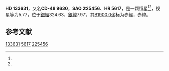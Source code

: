 {{Starbox begin
| name = HD 133631
}}
{{Starbox observe
| epoch = [[J2000.0|J2000.0]]
| constell = {{星座名待查}}<ref name=SIMBAD>{{cite web
 | url=http://simbad.u-strasbg.fr/simbad/sim-id?Ident=HR+5617
 | title=Pulsating variable Star
 | publisher=Centre de Données astronomiques de Strasbourg
 | work=SIMBAD
 | accessdate=2012-07-13
 | archive-date=2016-03-19
 | archive-url=https://web.archive.org/web/20160319015445/http://simbad.u-strasbg.fr/simbad/sim-id?Ident=HR+5617
 | dead-url=no
 }}</ref><ref name=DATA>{{cite web
 | url=http://vizier.u-strasbg.fr/viz-bin/VizieR-5?-out.add=.&-source=5050&-corr=PK=HR&-out.max=9999&HR=5617
 | title=VizieR Detailed Page
 | accessdate=2012-07-13
 | archive-date=2016-03-05
 | archive-url=https://web.archive.org/web/20160305020122/http://vizier.u-strasbg.fr/viz-bin/VizieR-5?-out.add=.&-source=5050&-corr=PK=HR&-out.max=9999&HR=5617
 | dead-url=no
 }}</ref>
| 星官 = 
| ra = {{RA|15|7|25.9}}<ref name=SIMBAD /><ref name=DATA />
| dec = {{DEC|-49|5|18}}<ref name=SIMBAD /><ref name=DATA />
| appmag_v = 5.77<ref name=SIMBAD /><ref name=DATA />
}}
{{Starbox character
| class = G8III<ref name=SIMBAD /><ref name=DATA />
| b-v = 0.92<ref name=SIMBAD /><ref name=DATA />
| u-b = <ref name=SIMBAD /><ref name=DATA />
| r-i = <ref name=SIMBAD /><ref name=DATA />
| variable = 
}}
{{Starbox astrometry
| radial_v = 
| prop_mo_ra = -12
| parallax = 
| p_error = 
}}
{{Starbox catalog
| names =CD-48 9630，[[SAO星表|SAO]] 225456，[[HD星表|HD]] 133631，[[HR星表|HR]] 5617}}
{{Starbox reference |Simbad=HR+5617}}
{{Starbox end}}

'''HD 133631'''，又名'''CD-48 9630'''，'''SAO 225456'''、'''HR 5617'''，是一颗恒星<ref name=SIMBAD /><ref name=DATA />，视星等为5.77，位于[[銀道座標系|銀經]]324.63，[[銀道座標系|銀緯]]7.97，其[[B1900.0|B1900.0]]坐标为赤經{{RA|15|0|28.2}}，赤緯{{DEC|-48|7.97|7}}。

== 参考文献 ==
{{reflist}}

{{star-stub}}

[[Category:HD和HDE天體|133631]]
[[Category:HR天體|5617]]
[[Category:SAO天體|225456]]